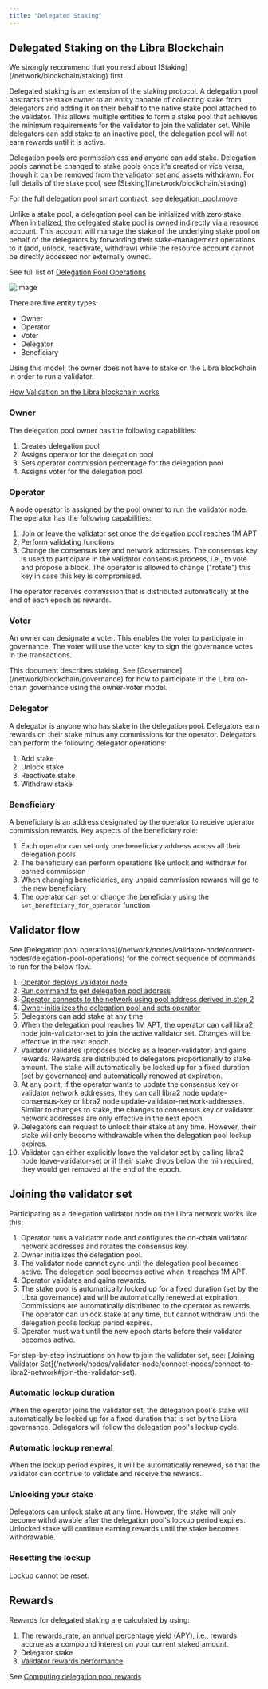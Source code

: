 ```yaml
---
title: "Delegated Staking"
---
```



## Delegated Staking on the Libra Blockchain

<Aside type="note">
  We strongly recommend that you read about [Staking](/network/blockchain/staking) first.
</Aside>

Delegated staking is an extension of the staking protocol. A delegation pool abstracts the stake owner to an entity capable of collecting stake from delegators and adding it on their behalf to the native stake pool attached to the validator. This allows multiple entities to form a stake pool that achieves the minimum requirements for the validator to join the validator set. While delegators can add stake to an inactive pool, the delegation pool will not earn rewards until it is active.

<Aside type="caution">
  Delegation pools are permissionless and anyone can add stake. Delegation pools
  cannot be changed to stake pools once it's created or vice versa, though it
  can be removed from the validator set and assets withdrawn. For full details
  of the stake pool, see [Staking](/network/blockchain/staking)
</Aside>

For the full delegation pool smart contract, see [delegation\_pool.move](https://github.com/libra2org/libra2-core/blob/main/libra2-move/framework/libra2-framework/sources/delegation_pool.move)

Unlike a stake pool, a delegation pool can be initialized with zero stake. When initialized, the delegated stake pool is owned indirectly via a resource account. This account will manage the stake of the underlying stake pool on behalf of the delegators by forwarding their stake-management operations to it (add, unlock, reactivate, withdraw) while the resource account cannot be directly accessed nor externally owned.

See full list of [Delegation Pool Operations](/network/nodes/validator-node/connect-nodes/delegation-pool-operations)

![image](https://user-images.githubusercontent.com/120680608/234953723-ae6cc89e-76d8-4014-89f3-ec8799c7b281.png)

There are five entity types:

- Owner
- Operator
- Voter
- Delegator
- Beneficiary

Using this model, the owner does not have to stake on the Libra blockchain in order to run a validator.

[How Validation on the Libra blockchain works](/network/blockchain/staking#validation-on-the-libra2-blockchain)

### Owner

The delegation pool owner has the following capabilities:

1. Creates delegation pool
2. Assigns operator for the delegation pool
3. Sets operator commission percentage for the delegation pool
4. Assigns voter for the delegation pool

### Operator

A node operator is assigned by the pool owner to run the validator node. The operator has the following capabilities:

1. Join or leave the validator set once the delegation pool reaches 1M APT
2. Perform validating functions
3. Change the consensus key and network addresses. The consensus key is used to participate in the validator consensus process, i.e., to vote and propose a block. The operator is allowed to change ("rotate") this key in case this key is compromised.

The operator receives commission that is distributed automatically at the end of each epoch as rewards.

### Voter

An owner can designate a voter. This enables the voter to participate in governance. The voter will use the voter key to sign the governance votes in the transactions.

<Aside type="note">
  This document describes staking. See [Governance](/network/blockchain/governance) for how to
  participate in the Libra on-chain governance using the owner-voter model.
</Aside>

### Delegator

A delegator is anyone who has stake in the delegation pool. Delegators earn rewards on their stake minus any commissions for the operator. Delegators can perform the following delegator operations:

1. Add stake
2. Unlock stake
3. Reactivate stake
4. Withdraw stake

### Beneficiary

A beneficiary is an address designated by the operator to receive operator commission rewards. Key aspects of the beneficiary role:

1. Each operator can set only one beneficiary address across all their delegation pools
2. The beneficiary can perform operations like unlock and withdraw for earned commission
3. When changing beneficiaries, any unpaid commission rewards will go to the new beneficiary
4. The operator can set or change the beneficiary using the `set_beneficiary_for_operator` function

## Validator flow

<Aside type="note">
  See [Delegation pool
  operations](/network/nodes/validator-node/connect-nodes/delegation-pool-operations)
  for the correct sequence of commands to run for the below flow.
</Aside>

1. [Operator deploys validator node](/network/nodes/validator-node)
2. [Run command to get delegation pool address](/network/nodes/validator-node/connect-nodes/delegation-pool-operations#prerequisites)
3. [Operator connects to the network using pool address derived in step 2](/network/nodes/validator-node/connect-nodes/connect-to-libra2-network)
4. [Owner initializes the delegation pool and sets operator](/network/nodes/validator-node/connect-nodes/delegation-pool-operations#initialize-a-delegation-pool)
5. Delegators can add stake at any time
6. When the delegation pool reaches 1M APT, the operator can call libra2 node join-validator-set to join the active validator set. Changes will be effective in the next epoch.
7. Validator validates (proposes blocks as a leader-validator) and gains rewards. Rewards are distributed to delegators proportionally to stake amount. The stake will automatically be locked up for a fixed duration (set by governance) and automatically renewed at expiration.
8. At any point, if the operator wants to update the consensus key or validator network addresses, they can call libra2 node update-consensus-key or libra2 node update-validator-network-addresses. Similar to changes to stake, the changes to consensus key or validator network addresses are only effective in the next epoch.
9. Delegators can request to unlock their stake at any time. However, their stake will only become withdrawable when the delegation pool lockup expires.
10. Validator can either explicitly leave the validator set by calling libra2 node leave-validator-set or if their stake drops below the min required, they would get removed at the end of the epoch.

## Joining the validator set

Participating as a delegation validator node on the Libra network works like this:

1. Operator runs a validator node and configures the on-chain validator network addresses and rotates the consensus key.
2. Owner initializes the delegation pool.
3. The validator node cannot sync until the delegation pool becomes active. The delegation pool becomes active when it reaches 1M APT.
4. Operator validates and gains rewards.
5. The stake pool is automatically locked up for a fixed duration (set by the Libra governance) and will be automatically renewed at expiration. Commissions are automatically distributed to the operator as rewards. The operator can unlock stake at any time, but cannot withdraw until the delegation pool’s lockup period expires.
6. Operator must wait until the new epoch starts before their validator becomes active.

<Aside type="note">
  For step-by-step instructions on how to join the validator set, see: [Joining
  Validator
  Set](/network/nodes/validator-node/connect-nodes/connect-to-libra2-network#join-the-validator-set).
</Aside>

### Automatic lockup duration

When the operator joins the validator set, the delegation pool's stake will automatically be locked up for a fixed duration that is set by the Libra governance. Delegators will follow the delegation pool's lockup cycle.

### Automatic lockup renewal

When the lockup period expires, it will be automatically renewed, so that the validator can continue to validate and receive the rewards.

### Unlocking your stake

Delegators can unlock stake at any time. However, the stake will only become withdrawable after the delegation pool's lockup period expires. Unlocked stake will continue earning rewards until the stake becomes withdrawable.

### Resetting the lockup

Lockup cannot be reset.

## Rewards

Rewards for delegated staking are calculated by using:

1. The rewards\_rate, an annual percentage yield (APY), i.e., rewards accrue as a compound interest on your current staked amount.
2. Delegator stake
3. [Validator rewards performance](/network/blockchain/staking#rewards-formula)

See [Computing delegation pool rewards](/network/nodes/validator-node/connect-nodes/delegation-pool-operations#compute-delegation-pool-rewards-earned)
